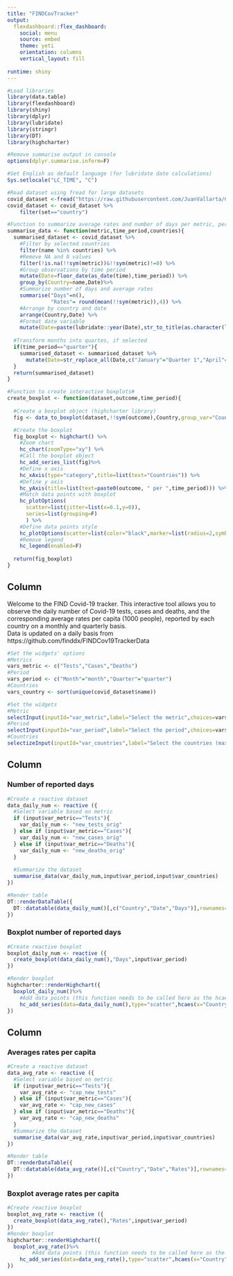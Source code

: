 ---
title: "FINDCovTracker"
output: 
  flexdashboard::flex_dashboard:
    social: menu
    source: embed
    theme: yeti
    orientation: columns
    vertical_layout: fill
    
runtime: shiny
---

```{r setup, include=FALSE}
#Load libraries
library(data.table)
library(flexdashboard)
library(shiny)
library(dplyr)
library(lubridate)
library(stringr)
library(DT)
library(highcharter)

#Remove summarise output in console
options(dplyr.summarise.inform=F)

#Set English as default language (for lubridate date calculations)
Sys.setlocale("LC_TIME", "C")
```

```{r}
#Read dataset using fread for large datasets
covid_dataset <-fread("https://raw.githubusercontent.com/JuanVallarta/CovTracker/main/data/data_all.csv") 
covid_dataset <- covid_dataset %>%
    filter(set=="country")

#Function to summarize average rates and number of days per metric, period and countries#
summarise_data <- function(metric,time_period,countries){
  summarised_dataset <- covid_dataset %>%
    #Filter by selected countries
    filter(name %in% countries) %>% 
    #Remove NA and 0 values
    filter(!is.na(!!sym(metric))&!!sym(metric)!=0) %>% 
    #Group observations by time period
    mutate(Date=floor_date(as_date(time),time_period)) %>% 
    group_by(Country=name,Date)%>% 
    #Summarize number of days and average rates
    summarise("Days"=n(),
              "Rates"= round(mean(!!sym(metric)),4)) %>% 
    #Arrange by country and date
    arrange(Country,Date) %>%
    #Format date variable
    mutate(Date=paste(lubridate::year(Date),str_to_title(as.character(lubridate::month(Date,label=T,abbr=F))),sep=" "))
  
  #Transform months into quartes, if selected
  if(time_period=="quarter"){
    summarised_dataset <- summarised_dataset %>%
      mutate(Date=str_replace_all(Date,c("January"="Quarter 1","April"="Quarter 2","July"="Quarter 3","October"="Quarter 4")))
  }
  return(summarised_dataset)
}

#Function to create interactive boxplots#
create_boxplot <- function(dataset,outcome,time_period){
  
  #Create a boxplot object (highcharter library)
  fig <- data_to_boxplot(dataset,!!sym(outcome),Country,group_var="Country",add_outliers=F)

  #Create the boxplot 
  fig_boxplot <- highchart() %>%
    #Zoom chart
    hc_chart(zoomType="xy") %>% 
    #Call the boxplot object
    hc_add_series_list(fig)%>%
    #Define x axis
    hc_xAxis(type="category",title=list(text="Countries")) %>%
    #Define y axis
    hc_yAxis(title=list(text=paste0(outcome, " per ",time_period))) %>%
    #Match data points with boxplot
    hc_plotOptions(
      scatter=list(jitter=list(x=0.1,y=0)),
      series=list(grouping=F)
      ) %>% 
    #Define data points style
    hc_plotOptions(scatter=list(color="black",marker=list(radius=2,symbol="circle",lineWidth=0.5))) %>% 
    #Remove legend
    hc_legend(enabled=F)
  
  return(fig_boxplot)
}
```

Column {.sidebar data-width=300}
-------------------------------------
Welcome to the FIND Covid-19 tracker. This interactive tool allows you to observe the daily number of Covid-19 tests, cases and deaths, and the corresponding average rates per capita (1000 people), reported by each country on a monthly and quarterly basis.
<br/>
Data is updated on a daily basis from https://github.com/finddx/FINDCov19TrackerData
<br/>

```{r}
#Set the widgets' options
#Metrics
vars_metric <- c("Tests","Cases","Deaths")
#Period
vars_period <- c("Month"="month","Quarter"="quarter")
#Countries
vars_country <- sort(unique(covid_dataset$name))

#Set the widgets
#Metric
selectInput(inputId="var_metric",label="Select the metric",choices=vars_metric,selected="Tests")
#Period
selectInput(inputId="var_period",label="Select the period",choices=vars_period,selected="quarter")
#Countries
selectizeInput(inputId="var_countries",label="Select the countries (maximum 6)",choices=vars_country,multiple=T,options=list(maxItems=6),selected="Switzerland")
```

Column {data-width=350}
-------------------------------------
### Number of reported days
```{r}
#Create a reactive dataset
data_daily_num <- reactive ({
  #Select variable based on metric
  if (input$var_metric=="Tests"){
    var_daily_num <- "new_tests_orig"
  } else if (input$var_metric=="Cases"){
    var_daily_num <- "new_cases_orig"
  } else if (input$var_metric=="Deaths"){
    var_daily_num <- "new_deaths_orig"
  }
  
  #Summarize the dataset
  summarise_data(var_daily_num,input$var_period,input$var_countries)
})

#Render table
DT::renderDataTable({
  DT::datatable(data_daily_num()[,c("Country","Date","Days")],rownames=F,options=list(pageLength=5,dom="ftp"))
})
```

### Boxplot number of reported days
```{r}
#Create reactive boxplot
boxplot_daily_num <- reactive ({
  create_boxplot(data_daily_num(),"Days",input$var_period)
})

#Render boxplot
highcharter::renderHighchart({
  boxplot_daily_num()%>%
    #Add data points (this function needs to be called here as the hcaes function does not accept local or global variables)
    hc_add_series(data=data_daily_num(),type="scatter",hcaes(x="Country",y="Days",group="Country"))
})
```

Column {data-width=350}
-------------------------------------
### Averages rates per capita
```{r}
#Create a reactive dataset
data_avg_rate <- reactive ({
  #Select variable based on metric
  if (input$var_metric=="Tests"){
    var_avg_rate <- "cap_new_tests"
  } else if (input$var_metric=="Cases"){
    var_avg_rate <- "cap_new_cases"
  } else if (input$var_metric=="Deaths"){
    var_avg_rate <- "cap_new_deaths"
  }
  #Summarize the dataset
  summarise_data(var_avg_rate,input$var_period,input$var_countries)
})

#Render table
DT::renderDataTable({
  DT::datatable(data_avg_rate()[,c("Country","Date","Rates")],rownames=F,options=list(pageLength=5,dom="ftp"))
})
```

### Boxplot average rates per capita
```{r}
#Create reactive boxplot
boxplot_avg_rate <- reactive ({
  create_boxplot(data_avg_rate(),"Rates",input$var_period)
})
#Render boxplot
highcharter::renderHighchart({
  boxplot_avg_rate()%>%
        #Add data points (this function needs to be called here as the hcaes function does not accept local or global variables)
    hc_add_series(data=data_avg_rate(),type="scatter",hcaes(x="Country",y="Rates",group="Country"))
})
```

